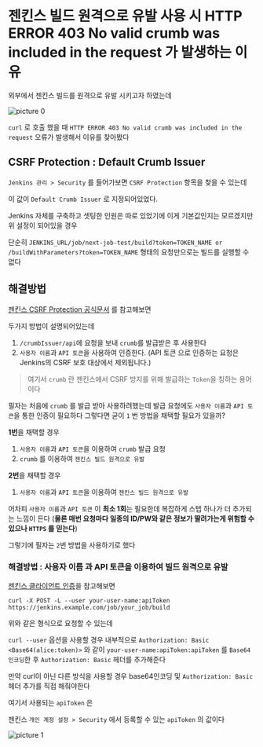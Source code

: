 # 젠킨스 빌드 원격으로 유발 사용 시 HTTP ERROR 403 No valid crumb was included in the request 가 발생하는 이유

외부에서 젠킨스 빌드를 원격으로 유발 시키고자 하였는데

![picture 0](./images/reason-for-http-error-403-no-valid-crumb-was-included-in-the-request-when-using-remote-jenkins-build-1747200373297.png)  

`curl` 로 호출 했을 때 `HTTP ERROR 403 No valid crumb was included in the request` 오류가 발생해서 이유를 찾아봤다

## CSRF Protection : Default Crumb Issuer

`Jenkins 관리 > Security` 를 들어가보면 `CSRF Protection` 항목을 찾을 수 있는데

이 값이 `Default Crumb Issuer` 로 지정되어있었다.

Jenkins 자체를 구축하고 셋팅한 인원은 따로 있었기에 이게 기본값인지는 모르겠지만 위 설정이 되어있을 경우

단순히 `JENKINS_URL/job/next-job-test/build?token=TOKEN_NAME or /buildWithParameters?token=TOKEN_NAME` 형태의 요청만으로는 빌드를 실행할 수 없다

## 해결방법

[젠킨스 CSRF Protection 공식문서](https://www.jenkins.io/doc/book/security/csrf-protection/) 를 참고해보면 

두가지 방법이 설명되어있는데

1. `/crumbIssuer/api`에 요청을 보내 `crumb`를 발급받은 후 사용한다
2. `사용자 이름`과 `API 토큰`을 사용하여 인증한다. (API 토큰 으로 인증하는 요청은 Jenkins의 CSRF 보호 대상에서 제외됩니다.)

> 여기서 `crumb` 란 젠킨스에서 CSRF 방지를 위해 발급하는 `Token`을 칭하는 용어이다

필자는 처음에 `crumb` 를 발급 받아 사용하려했는데 발급 요청에도 `사용자 이름`과 `API 토큰`을 통한 인증이 필요하다
그렇다면 굳이 `1` 번 방법을 채택할 필요가 있을까?

**1번**을 채택할 경우
1. `사용자 이름`과 `API 토큰`을 이용하여 `crumb` 발급 요청
2. `crumb` 를 이용하여 `젠킨스 빌드 원격으로 유발`

**2번**을 채택할 경우
1. `사용자 이름`과 `API 토큰`을 이용하여 `젠킨스 빌드 원격으로 유발`

어차피 `사용자 이름`과 `API 토큰` 이 **최소 1회**는 필요한데 복잡하게 스텝 하나가 더 추가되는 느낌이 든다 (**물론 매번 요청마다 일종의 ID/PW와 같은 정보가 딸려가는게 위험할 수 있으나 `HTTPS` 를 믿는다**)

그렇기에 필자는 `2`번 방법을 사용하기로 했다

### 해결방법 : 사용자 이름 과 API 토큰을 이용하여 빌드 원격으로 유발

[젠킨스 클라이언트 인증](https://www.jenkins.io/doc/book/system-administration/authenticating-scripted-clients/)을 참고해보면

`curl -X POST -L --user your-user-name:apiToken https://jenkins.example.com/job/your_job/build` 

위와 같은 형식으로 요청할 수 있는데

`curl --user` 옵션을 사용할 경우 내부적으로 `Authorization: Basic <Base64(alice:token)>` 와 같이 `your-user-name:apiToken:apiToken` 를 `Base64인코딩`한 후 `Authorization: Basic` 헤더를 추가해준다

만약 curl이 아닌 다른 방식을 사용할 경우 base64인코딩 및 `Authorization: Basic` 헤더 추가를 직접 해줘야한다

여기서 사용되는 `apiToken` 은

젠킨스 `개인 계정 설정 > Security` 에서 등록할 수 있는 `apiToken` 의 값이다

![picture 1](./images/reason-for-http-error-403-no-valid-crumb-was-included-in-the-request-when-using-remote-jenkins-build-1747200666739.png)  




